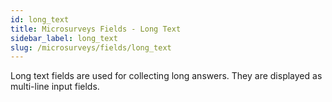 ```yaml
---
id: long_text
title: Microsurveys Fields - Long Text
sidebar_label: long_text
slug: /microsurveys/fields/long_text
---
```


Long text fields are used for collecting long answers. They are displayed as multi-line input fields.
